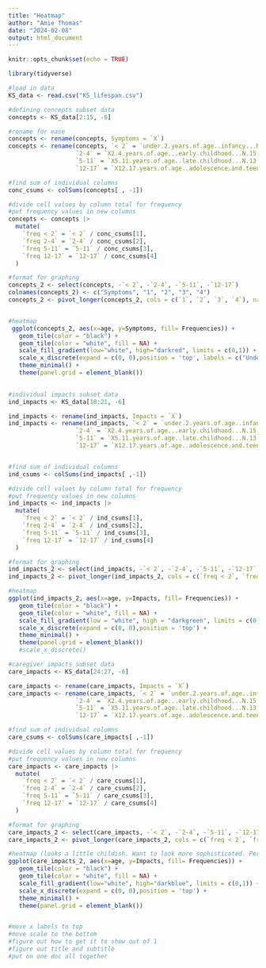 ```yaml
---
title: "Heatmap"
author: "Amie Thomas"
date: "2024-02-08"
output: html_document
---
```


```r
knitr::opts_chunk$set(echo = TRUE)
```

```r
library(tidyverse)
```

```r
#load in data
KS_data <- read.csv("KS_lifespan.csv")

#defining concepts subset data
concepts <- KS_data[2:15, -6]

#rename for ease
concepts <- rename(concepts, Symptoms = `X`)
concepts <- rename(concepts, `< 2` = `under.2.years.of.age..infancy...N.16.`,
                   `2-4` = `X2.4.years.of.age...early.childhood...N.15.`,
                   `5-11` = `X5.11.years.of.age..late.childhood...N.13.`,
                   `12-17` = `X12.17.years.of.age..adolescence.and.teenage.years...N.6.`)

#find sum of individual columns
conc_csums <- colSums(concepts[ , -1])

#divide cell values by column total for frequency
#put frequency values in new columns
concepts <- concepts |>
  mutate(
    `freq < 2` = `< 2` / conc_csums[1],
    `freq 2-4` = `2-4` / conc_csums[2],
    `freq 5-11` = `5-11` / conc_csums[3],
    `freq 12-17` = `12-17` / conc_csums[4]
  )

#format for graphing
concepts_2 <- select(concepts, -`< 2`, -`2-4`, -`5-11`, -`12-17`)
colnames(concepts_2) <- c("Symptoms", "1", "2", "3", "4")
concepts_2 <- pivot_longer(concepts_2, cols = c(`1`, `2`, `3`, `4`), names_to = "age", values_to = "Frequencies")


#heatmap
 ggplot(concepts_2, aes(x=age, y=Symptoms, fill= Frequencies)) +
   geom_tile(color = "black") +  
   geom_tile(color = "white", fill = NA) +  
   scale_fill_gradient(low="white", high="darkred", limits = c(0,1)) + 
   scale_x_discrete(expand = c(0, 0),position = 'top', labels = c("Under 2", ) +
   theme_minimal() +  
   theme(panel.grid = element_blank())  
 
```

```r
#individual impacts subset data
ind_impacts <- KS_data[18:21, -6]

ind_impacts <- rename(ind_impacts, Impacts = `X`)
ind_impacts <- rename(ind_impacts, `< 2` = `under.2.years.of.age..infancy...N.16.`,
                   `2-4` = `X2.4.years.of.age...early.childhood...N.15.`,
                   `5-11` = `X5.11.years.of.age..late.childhood...N.13.`,
                   `12-17` = `X12.17.years.of.age..adolescence.and.teenage.years...N.6.`)


#find sum of individual columns
ind_csums <- colSums(ind_impacts[ ,-1])

#divide cell values by column total for frequency
#put frequency values in new columns
ind_impacts <- ind_impacts |>
  mutate(
    `freq < 2` = `< 2` / ind_csums[1],
    `freq 2-4` = `2-4` / ind_csums[2],
    `freq 5-11` = `5-11` / ind_csums[3],
    `freq 12-17` = `12-17` / ind_csums[4]
  )

#format for graphing
ind_impacts_2 <- select(ind_impacts, -`< 2`, -`2-4`, -`5-11`, -`12-17`)
ind_impacts_2 <- pivot_longer(ind_impacts_2, cols = c(`freq < 2`, `freq 2-4`, `freq 5-11`, `freq 12-17`), names_to = "age", values_to = "Frequencies")

#heatmap
ggplot(ind_impacts_2, aes(x=age, y=Impacts, fill= Frequencies)) +
   geom_tile(color = "black") +  
   geom_tile(color = "white", fill = NA) + 
   scale_fill_gradient(low = "white", high = "darkgreen", limits = c(0, 1))+
   scale_x_discrete(expand = c(0, 0),position = 'top') +
   theme_minimal() +  
   theme(panel.grid = element_blank())
   #scale_x_discrete()
```

```r
#caregiver impacts subset data
care_impacts <- KS_data[24:27, -6]

care_impacts <- rename(care_impacts, Impacts = `X`)
care_impacts <- rename(care_impacts, `< 2` = `under.2.years.of.age..infancy...N.16.`,
                   `2-4` = `X2.4.years.of.age...early.childhood...N.15.`,
                   `5-11` = `X5.11.years.of.age..late.childhood...N.13.`,
                   `12-17` = `X12.17.years.of.age..adolescence.and.teenage.years...N.6.`)

#find sum of individual columns
care_csums <- colSums(care_impacts[ ,-1])

#divide cell values by column total for frequency
#put frequency values in new columns
care_impacts <- care_impacts |>
  mutate(
    `freq < 2` = `< 2` / care_csums[1],
    `freq 2-4` = `2-4` / care_csums[2],
    `freq 5-11` = `5-11` / care_csums[3],
    `freq 12-17` = `12-17` / care_csums[4]
  )

#format for graphing
care_impacts_2 <- select(care_impacts, -`< 2`, -`2-4`, -`5-11`, -`12-17`)
care_impacts_2 <- pivot_longer(care_impacts_2, cols = c(`freq < 2`, `freq 2-4`, `freq 5-11`, `freq 12-17`), names_to = "age", values_to = "Frequencies")

#heatmap (looks a little childish. Want to look more sophisticated. Perhaps interactive)
ggplot(care_impacts_2, aes(x=age, y=Impacts, fill= Frequencies)) +
   geom_tile(color = "black") +  
   geom_tile(color = "white", fill = NA) +  
   scale_fill_gradient(low="white", high="darkblue", limits = c(0,1)) + 
   scale_x_discrete(expand = c(0, 0),position = 'top') +
   theme_minimal() +  
   theme(panel.grid = element_blank()) 


#move x labels to top 
#move scale to the bottom
#figure out how to get it to show out of 1
#figure out title and subtitle
#put on one doc all together
```
